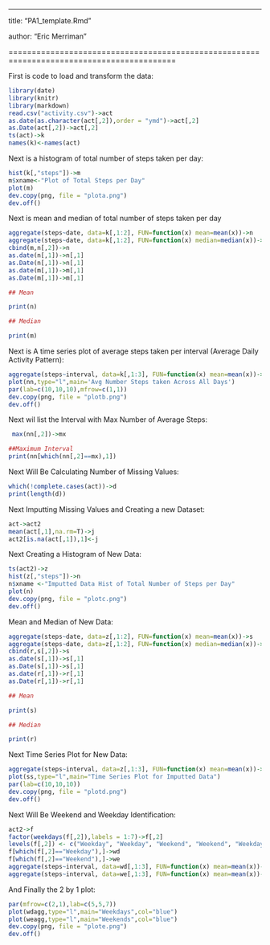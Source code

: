 ---
title: "PA1_template.Rmd"

author: "Eric Merriman"

==========================================================================================

First is code to load and transform the data:

```r
library(date)
library(knitr)
library(markdown)
read.csv("activity.csv")->act
as.date(as.character(act[,2]),order = "ymd")->act[,2]
as.Date(act[,2])->act[,2]
ts(act)->k
names(k)<-names(act)
```

Next is a histogram of total number of steps taken per day:

```r
hist(k[,"steps"])->m
m$xname<-"Plot of Total Steps per Day"
plot(m)
dev.copy(png, file = "plota.png")
dev.off() 
```

Next is mean and median of total number of steps taken per day

```r

aggregate(steps~date, data=k[,1:2], FUN=function(x) mean=mean(x))->n
aggregate(steps~date, data=k[,1:2], FUN=function(x) median=median(x))->m        
cbind(m,n[,2])->n
as.date(n[,1])->n[,1]
as.Date(n[,1])->n[,1]
as.date(m[,1])->m[,1]
as.Date(m[,1])->m[,1]

## Mean

print(n) 

## Median

print(m)

```

Next is A time series plot of average steps taken per interval (Average Daily Activity Pattern):

```r
aggregate(steps~interval, data=k[,1:3], FUN=function(x) mean=mean(x))->nn
plot(nn,type="l",main='Avg Number Steps taken Across All Days')
par(lab=c(10,10,10),mfrow=c(1,1))
dev.copy(png, file = "plotb.png")
dev.off() 
```

Next wil list the Interval with Max Number of Average Steps:

```r
 max(nn[,2])->mx

##Maximum Interval
print(nn[which(nn[,2]==mx),1])
```

Next Will Be Calculating Number of Missing Values:

```r
which(!complete.cases(act))->d
print(length(d))
```

Next Imputting Missing Values and Creating a new Dataset:

```r
act->act2
mean(act[,1],na.rm=T)->j
act2[is.na(act[,1]),1]<-j
```

Next Creating a Histogram of New Data:

```r
ts(act2)->z
hist(z[,"steps"])->n
n$xname <-"Imputted Data Hist of Total Number of Steps per Day"
plot(n)
dev.copy(png, file = "plotc.png")
dev.off() 
```

Mean and Median of New Data:

```r
aggregate(steps~date, data=z[,1:2], FUN=function(x) mean=mean(x))->s
aggregate(steps~date, data=z[,1:2], FUN=function(x) median=median(x))->r       
cbind(r,s[,2])->s
as.date(s[,1])->s[,1]
as.Date(s[,1])->s[,1]
as.date(r[,1])->r[,1]
as.Date(r[,1])->r[,1]

## Mean

print(s) 

## Median

print(r)
```

Next Time Series Plot for New Data:

```r
aggregate(steps~interval, data=z[,1:3], FUN=function(x) mean=mean(x))->ss
plot(ss,type="l",main="Time Series Plot for Imputted Data")
par(lab=c(10,10,10))
dev.copy(png, file = "plotd.png")
dev.off() 
```

Next Will Be Weekend and Weekday Identification:

```r
act2->f
factor(weekdays(f[,2]),labels = 1:7)->f[,2]
levels(f[,2]) <- c("Weekday", "Weekday", "Weekend", "Weekend", "Weekday","Weekday","Weekday")
f[which(f[,2]=="Weekday"),]->wd
f[which(f[,2]=="Weekend"),]->we
aggregate(steps~interval, data=wd[,1:3], FUN=function(x) mean=mean(x))->wdagg
aggregate(steps~interval, data=we[,1:3], FUN=function(x) mean=mean(x))->weagg
```

And Finally the 2 by 1 plot:

```r
par(mfrow=c(2,1),lab=c(5,5,7))
plot(wdagg,type="l",main="Weekdays",col="blue")
plot(weagg,type="l",main="Weekends",col="blue")
dev.copy(png, file = "plote.png")
dev.off() 
```